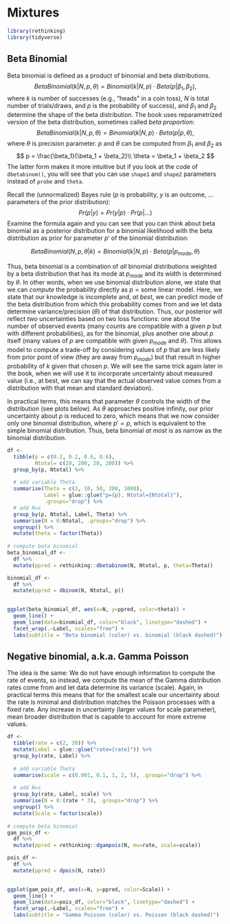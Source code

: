 # Mixtures


```r
library(rethinking)
library(tidyverse)
```

## Beta Binomial

Beta binomial is defined as a product of binomial and beta distributions.
$$BetaBinomial(k|N, p, \theta) = Binomial(k|N,p) \cdot Beta(p|\beta_1, \beta_2),$$
where $k$ is number of successes (e.g., "heads" in a coin toss), $N$ is total number of trials/draws, and $p$ is the probability of success), and $\beta_1$ and $\beta_2$ determine the shape of the beta distribution. The book uses reparametrized version of the beta distribution, sometimes called _beta proportion_:
$$BetaBinomial(k|N, p, \theta) = Binomial(k|N,p) \cdot Beta(p|p, \theta),$$
where $\theta$ is precision parameter. $p$ and $\theta$ can be computed from $\beta_1$ and $\beta_2$ as
$$
p = \frac{\beta_1}{\beta_1 + \beta_2}\\
\theta = \beta_1 + \beta_2
$$
The latter form makes it more intuitive but if you look at the code of `dbetabinom()`, you will see that you can use `shape1` and `shape2` parameters instead of `probe` and `theta`. 

Recall the (unnormalized) Bayes rule ($p$ is probability, $y$ is an outcome, $...$ parameters of the prior distribution):
$$
Pr(p | y) = Pr(y | p) \cdot Pr(p | ...)
$$
Examine the formula again and you can see that you can think about beta binomial as a posterior distribution for a binomial likelihood with the beta distribution as prior for parameter $p'$ of the binomial distribution:

$$BetaBinomial(N, p, \theta | k) = Binomial(k|N,p) \cdot Beta(p| p_{mode}, \theta)$$

Thus, beta binomial is a combination of _all_ binomial distributions weighted by a beta distribution that has its mode at $p_{mode}$ and its width is determined by $\theta$. In other words, when we use binomial distribution alone, we state that we can _compute_ the probability directly as $p = \text{some linear model}$. Here, we state that our knowledge is incomplete and, _at best_, we can predict mode of the beta distribution from which this probability comes from and we let data determine variance/precision ($\theta$) of that distribution. Thus, our posterior will reflect _two_ uncertainties based on two loss functions: one about the number of observed events (many counts are compatible with a given $p$ but with different probabilities), as for the binomial,  plus another one about $p$ itself (many values of $p$ are compatible with given $p_{mode}$ and $\theta$). This allows model to compute a trade-off by considering values of $p$ that are less likely from prior point of view (they are away from $p_{mode}$) but that result in higher probability of $k$ given that chosen $p$. We will see the same trick again later in the book, when we will use it to incorporate uncertainty about measured value (i.e., at best, we can say that the actual observed value comes from a distribution with that mean and standard deviation).

In practical terms, this means that parameter $\theta$ controls the width of the distribution (see plots below). As $\theta$ approaches positive infinity, our prior uncertainty about $p$ is reduced to zero, which means that we now consider only one binomial distribution, where $p' = p$, which is equivalent to the simple binomial distribution. Thus, beta binomial _at most_ is as narrow as the binomial distribution.


```r
df <-
  tibble(p = c(0.2, 0.2, 0.6, 0.6),
         Ntotal= c(20, 200, 20, 200)) %>%
  group_by(p, Ntotal) %>%
  
  # add variable Theta
  summarise(Theta = c(3, 10, 50, 200, 1000), 
            Label = glue::glue("p={p}, Ntotal={Ntotal}"),
            .groups="drop") %>%
  # add N=s
  group_by(p, Ntotal, Label, Theta) %>%
  summarise(N = 0:Ntotal, .groups="drop") %>%
  ungroup() %>%
  mutate(theta = factor(Theta))
  
# compute beta binomial
beta_binomial_df <-
  df %>%
  mutate(ppred = rethinking::dbetabinom(N, Ntotal, p, theta=Theta))

binomial_df <-
  df %>%
  mutate(ppred = dbinom(N, Ntotal, p))
  

ggplot(beta_binomial_df, aes(x=N, y=ppred, color=theta)) + 
  geom_line() + 
  geom_line(data=binomial_df, color="black", linetype="dashed") +
  facet_wrap(.~Label, scales="free") + 
  labs(subtitle = "Beta binomial (color) vs. binomial (black dashed)")
```

## Negative binomial, a.k.a. Gamma Poisson

The idea is the same: We do not have enough information to compute the rate of events, so instead, we compute the mean of the Gamma distribution rates come from and let data determine its variance (scale). Again, in practical terms this means that for the smallest scale our uncertainty about the rate is minimal and distribution matches the Poisson processes with a fixed rate. Any increase in uncertainty (larger values for scale parameter), mean broader distribution that is capable to account for more extreme values.

```r
df <-
  tibble(rate = c(2, 20)) %>%
  mutate(Label = glue::glue("rate={rate}")) %>%
  group_by(rate, Label) %>%
  
  # add variable Theta
  summarise(scale = c(0.001, 0.1, 1, 2, 5), .groups="drop") %>%
            
  # add N=s
  group_by(rate, Label, scale) %>%
  summarise(N = 0:(rate * 3), .groups="drop") %>%
  ungroup() %>%
  mutate(Scale = factor(scale))
  
# compute beta binomial
gam_pois_df <-
  df %>%
  mutate(ppred = rethinking::dgampois(N, mu=rate, scale=scale))

pois_df <-
  df %>%
  mutate(ppred = dpois(N, rate))
  

ggplot(gam_pois_df, aes(x=N, y=ppred, color=Scale)) + 
  geom_line() + 
  geom_line(data=pois_df, color="black", linetype="dashed") +
  facet_wrap(.~Label, scales="free") + 
  labs(subtitle = "Gamma Poisson (color) vs. Poisson (black dashed)")
```